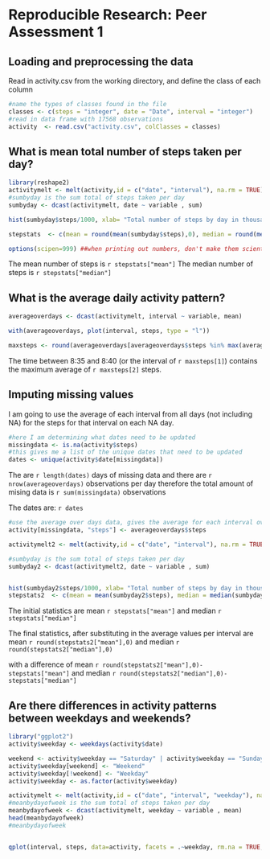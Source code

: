 # Reproducible Research: Peer Assessment 1


## Loading and preprocessing the data

Read in activity.csv from the working directory, and define the class of each column

```r
#name the types of classes found in the file 
classes <- c(steps = "integer", date = "Date", interval = "integer")
#read in data frame with 17568 observations
activity  <- read.csv("activity.csv", colClasses = classes)
```


## What is mean total number of steps taken per day?

```r
library(reshape2)
activitymelt <- melt(activity,id = c("date", "interval"), na.rm = TRUE)
#sumbyday is the sum total of steps taken per day
sumbyday <- dcast(activitymelt, date ~ variable , sum)
```

```r
hist(sumbyday$steps/1000, xlab= "Total number of steps by day in thousands", main = NULL, breaks = 15)
```

```r

stepstats  <- c(mean = round(mean(sumbyday$steps),0), median = round(median(sumbyday$steps),0))

options(scipen=999) ##when printing out numbers, don't make them scientific notation
```
The mean number of steps is `r stepstats["mean"] `
The median number of steps is `r stepstats["median"]`


## What is the average daily activity pattern?
```r
averageoverdays <- dcast(activitymelt, interval ~ variable, mean)

with(averageoverdays, plot(interval, steps, type = "l"))

maxsteps <- round(averageoverdays[averageoverdays$steps %in% max(averageoverdays$steps),],0)
```
The time between 8:35 and 8:40 (or the interval of `r maxsteps[1]`) contains the maximum average of `r maxsteps[2]` steps.

## Imputing missing values
I am going to use the average of each interval from all days (not including NA) for the steps
for that interval on each NA day.
```r

#here I am determining what dates need to be updated
missingdata <- is.na(activity$steps)
#this gives me a list of the unique dates that need to be updated
dates <- unique(activity$date[missingdata])
```

The are `r length(dates)` days of missing data and there are `r nrow(averageoverdays)` observations per day
therefore the total amount of mising data is `r sum(missingdata)` observations 

The dates are: `r dates`

```r
#use the average over days data, gives the average for each interval over all the days, excluding NA data
activity[missingdata, "steps"] <- averageoverdays$steps

activitymelt2 <- melt(activity,id = c("date", "interval"), na.rm = TRUE)

#sumbyday is the sum total of steps taken per day
sumbyday2 <- dcast(activitymelt2, date ~ variable , sum)


hist(sumbyday2$steps/1000, xlab= "Total number of steps by day in thousands", main = NULL, breaks = 15)
stepstats2  <- c(mean = mean(sumbyday2$steps), median = median(sumbyday2$steps))
```
The initial statistics are mean `r stepstats["mean"]` and median `r stepstats["median"]`

The final statistics, after substituting in the average values per interval are mean `r round(stepstats2["mean"],0)` and median `r round(stepstats2["median"],0)`

with a difference of mean `r round(stepstats2["mean"],0)-stepstats["mean"]` and median `r round(stepstats2["median"],0)-stepstats["median"]`


## Are there differences in activity patterns between weekdays and weekends?
```r
library("ggplot2")
activity$weekday <- weekdays(activity$date)

weekend <- activity$weekday == "Saturday" | activity$weekday == "Sunday"
activity$weekday[weekend] <- "Weekend"
activity$weekday[!weekend] <- "Weekday"
activity$weekday <- as.factor(activity$weekday)

activitymelt <- melt(activity,id = c("date", "interval", "weekday"), na.rm = TRUE)
#meanbydayofweek is the sum total of steps taken per day
meanbydayofweek <- dcast(activitymelt, weekday ~ variable , mean)
head(meanbydayofweek)
#meanbydayofweek


qplot(interval, steps, data=activity, facets = .~weekday, rm.na = TRUE, geom = "line")
```
